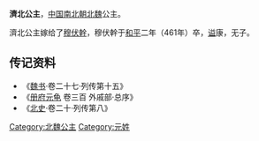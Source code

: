 {{東亞女性歷史人物
| 名稱=濟北公主
| 身份=[[北魏|北魏]]公主
| 畫像=
| 說明=
| 姓=元
| 名=
| 封爵=[[公主|公主]]
| 位號=
| 封號=濟北公主
| 出生年=
| 逝世年=
| 諡號=
| 墳墓=
| 父親=
| 夫=[[穆伏干|穆伏干]]
| 子=
| 夫之父=[[穆平国|穆平国]]
| 夫之母=[[城阳公主_(北魏)|城阳公主]]
|}}
'''濟北公主'''，[[中国|中国]][[南北朝|南北朝]][[北魏|北魏]]公主。

濟北公主嫁给了[[穆伏幹|穆伏幹]]，穆伏幹于[[和平_(北魏)|和平]]二年（461年）卒，[[谥|谥]]康，无子。

== 传记资料 ==
*《[[魏书|魏书]]·卷二十七·列传第十五》 
*《[[册府元龟|册府元龟]] 卷三百 外戚部·总序》 
*《[[北史|北史]]·卷二十·列传第八》 
[[Category:北魏公主|Category:北魏公主]]
[[Category:元姓|Category:元姓]]